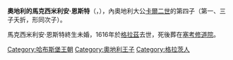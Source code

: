 {{Multiple issues|
{{Expand language|1=en|time=2020-12-03T02:06:18+00:00}}
{{Unreferenced|time=2020-12-03T02:06:18+00:00}}
}}
{{Infobox noble
| name        = 奧地利的馬克西米利安·恩斯特
| image       = Joseph Heintz d. Ä. 006.jpg
| birth_date  = {{birth date|1583|11|17|df=y}}
| birth_place = [[格拉茨|格拉茲]]
| death_date  = {{Death date and age|1616|2|18|1583|11|17|df=y}}
| death_place = 格拉茲
| noble family= [[哈布斯堡王朝|哈布斯堡王朝]]
| father      = [[卡爾二世_(內奧地利)|內奧地利大公卡爾二世]]
| mother      = [[巴伐利亞的瑪麗亞·安娜_(1551-1608)|巴伐利亞的瑪麗亞·安娜]]
}}
'''奧地利的馬克西米利安·恩斯特'''（{{lang-de|Maximilian Ernst von Österreich}}，{{bd|1583年|11月17日|1616年|2月18日}}），內奧地利大公[[卡爾二世_(內奧地利)|卡爾二世]]的第四子（第一、三子夭折，形同次子）。

馬克西米利安·恩斯特終生未婚，1616年於[[格拉茨|格拉茲]]去世，死後葬在[[塞考修道院|塞考修道院]]。

[[Category:哈布斯堡王朝|Category:哈布斯堡王朝]]
[[Category:奧地利王子|Category:奧地利王子]]
[[Category:格拉茨人|Category:格拉茨人]]
